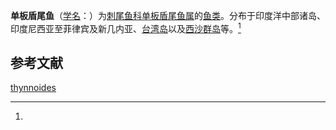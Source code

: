 {{Speciesbox
| name = 单板盾尾鱼
| status = 
| status_system = 
| image = 
| genus = Axinurus
| species = thynnoides
| authority = (Cuvier et Valenciennes, 1835)<ref name='id8158'>{{cite web| url =http://www.bioinfo.cn/db05/BjdwSpecies.php?action=view&id=8158| title =单板盾尾鱼| work =《中国动物物种编目数据库》| publisher =中国科学院微生物研究所| author =中国科学院动物研究所| accessdate =2009-04-16| deadurl =yes| archiveurl =https://web.archive.org/web/20160305002512/http://www.bioinfo.cn/db05/BjdwSpecies.php?action=view&id=8158| archivedate =2016-03-05}}</ref>
}}

'''单板盾尾鱼'''（[[学名|学名]]：{{lang|la|''Axinurus thynnoides''}}）为[[刺尾鱼科|刺尾鱼科]][[单板盾尾鱼属|单板盾尾鱼属]]的[[鱼类|鱼类]]。分布于印度洋中部诸岛、印度尼西亚至菲律宾及新几内亚、[[台湾岛|台湾岛]]以及[[西沙群岛|西沙群岛]]等。<ref name='id8158'/>

== 参考文献 ==
{{reflist}}

{{Wikispecies|Axinurus thynnoides}}
{{Taxonbar|from=Q1043556}}

[[Category:单板盾尾鱼属|thynnoides]]


{{鱸形目小作品}}